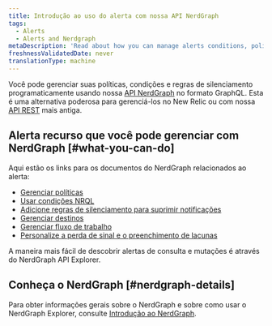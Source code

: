```yaml
---
title: Introdução ao uso do alerta com nossa API NerdGraph
tags:
  - Alerts
  - Alerts and Nerdgraph
metaDescription: 'Read about how you can manage alerts conditions, policies, and muting rules using NerdGraph.'
freshnessValidatedDate: never
translationType: machine
---
```




Você pode gerenciar suas políticas, condições e regras de silenciamento programaticamente usando nossa [API NerdGraph](/docs/apis/nerdgraph/get-started/introduction-new-relic-nerdgraph) no formato GraphQL. Esta é uma alternativa poderosa para gerenciá-los no New Relic ou com nossa [API REST](/docs/alerts/rest-api-alerts/new-relic-alerts-rest-api/rest-api-calls-new-relic-alerts) mais antiga.

## Alerta recurso que você pode gerenciar com NerdGraph [#what-you-can-do]

Aqui estão os links para os documentos do NerdGraph relacionados ao alerta:

* [Gerenciar políticas](/docs/alerts/alerts-nerdgraph/nerdgraph-examples/nerdgraph-api-alerts-policies)
* [Usar condições NRQL](/docs/alerts/alerts-nerdgraph/nerdgraph-examples/nerdgraph-api-alerts-nrql-conditions)
* [Adicione regras de silenciamento para suprimir notificações](/docs/alerts/new-relic-alerts/managing-notification-channels/muting-rules-suppress-notifications)
* [Gerenciar destinos](/docs/apis/nerdgraph/examples/nerdgraph-api-notifications-destinations)
* [Gerenciar fluxo de trabalho](/docs/apis/nerdgraph/examples/nerdgraph-api-workflows)
* [Personalize a perda de sinal e o preenchimento de lacunas](/docs/alerts-applied-intelligence/new-relic-alerts/alerts-nerdgraph/nerdgraph-api-loss-signal-gap-filling)

A maneira mais fácil de descobrir alertas de consulta e mutações é através do NerdGraph API Explorer.

## Conheça o NerdGraph [#nerdgraph-details]

Para obter informações gerais sobre o NerdGraph e sobre como usar o NerdGraph Explorer, consulte [Introdução ao NerdGraph](/docs/apis/nerdgraph/get-started/introduction-new-relic-nerdgraph).